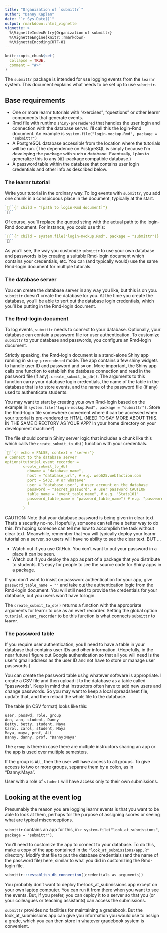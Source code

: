 ```yaml
---
title: "Organization of `submittr`"
author: "Danny Kaplan"
date: "`r Sys.Date()`"
output: rmarkdown::html_vignette
vignette: >
  %\VignetteIndexEntry{Organization of submittr}
  %\VignetteEngine{knitr::rmarkdown}
  %\VignetteEncoding{UTF-8}
---
```


```r
knitr::opts_chunk$set(
  collapse = TRUE,
  comment = "#>"
)
```

The `submittr` package is intended for use logging events from the `learnr` system. This document explains what needs to be set up to use `submittr`.

## Base requirements

- One or more learnr tutorials with "exercises", "questions" or other learnr components that generate events.
- Rmd file with runtime `shiny-prerendered` that handles the user login and connection with the database server. I'll call this the login-Rmd document. An example is `system.file("login-mockup.Rmd", package = "submittr")`
- A PostgreSQL database accessible from the location where the tutorials will be run. (The dependence on PostgreSQL is simply because I'm developing the package with such a database. Eventually, I plan to generalize this to any `DBI`-package compatible database.)
- A password table within the database that contains user login credentials and other info as described below.

### The learnr tutorial

Write your tutorial in the ordinary way. To log events with `submittr`, you add one chunk in a conspicuous place in the document, typically at the start.

```r
```{r child = "[path to login-Rmd document]"}
```
```

Of course, you'll replace the quoted string with the actual path to the login-Rmd document. For instance, you could use this:

```r
```{r child = system.file("login-mockup.Rmd", package = "submittr")}
```
```

As you'll see, the way you customize `submittr` to use your own database and passwords is by creating a suitable Rmd-login document which contains your credentials, etc. You can (and typically would) use the same Rmd-login document for multiple tutorials.

### The database server

You can create the database server in any way you like, but this is on you. `submittr` doesn't create the database for you. At the time you create the database, you'll be able to sort out the database login credentials, which you'll be putting in the Rmd-login document.

### The Rmd-login document

To log events, `submittr` needs to connect to your database. Optionally, your database can contain a password file for user authentication. To customize `submittr` to your database and passwords, you configure an Rmd-login document. 

Strictly speaking, the Rmd-login document is a stand-alone Shiny app running in `shiny-prerendered` mode. The app contains a few shiny widgets to handle user ID and password and so on. More important, the Shiny app calls one function to establish the database connection and read in the password file (if any): `create_submit_to_db()`. The arguments to this function carry your database login credentials, the name of the table in the database that is to store events, and the name of the password file (if any) used to authenticate students. 

You may want to start by creating your own Rmd-login based on the example in `system.file("login-mockup.Rmd", package = "submittr")`. Store the Rmd-login file somewhere convenient where it can be accessed when your tutorial is pre-rendered to HTML. (NEED TO SAY MORE ABOUT THIS. IN THE SAME DIRECTORY AS YOUR APP? In your home directory on your development machine?)

The file should contain Shiny server logic that includes a chunk like this which calls the `create_submit_to_db()` function with your credentials.

```r
```{r echo = FALSE, context = "server"}
# Connect to the database server
options(tutorial.event_recorder = 
        create_submit_to_db(
          dbname = "database_name",
          host = "database_url", # e.g. web625.webfaction.com
          port = 5432, # or whatever
          user = "database_user", # user account on the database
          password = "secret_password", # user password CAUTION 
          table_name = "event_table_name", # e.g. "Stats101"
          password_table_name = "password_table_name") # e.g. "passwords"
          )
        )
```

CAUTION: Note that your database password is being given in clear text. That's a security no-no. Hopefully, someone can tell me a better way to do this. I'm hoping someone can tell me how to accomplish the task without clear text. Meanwhile, remember that you will typically deploy your learnr tutorial on a server, so users will have no ability to see the clear text. BUT ...

- Watch out if you use GitHub. You don't want to put your password in a place it can be seen.
- Watch out if you deploy the app as part of a package that you distribute to students. It's easy for people to see the source code for Shiny apps in a package.

If you don't want to insist on password authentication for your app, give `password_table_name = ""` and take out the authentication logic from the Rmd-login document. You will still need to provide the credentials for your database, but you users won't have to login. 

The `create_submit_to_db()` returns a function with the appropriate arguments for learnr to use as an event recorder. Setting the global option `tutorial.event_recorder` to be this function is what connects `submittr` to learnr.

### The password table

If you require user authentication, you'll need to have a table in your database that contains user IDs and other information. (Hopefully, in the near future I figure out Google authentication so that all you will need is the user's gmail address as the user ID and not have to store or manage user passwords.)

You can create the password table using whatever software is appropriate. I create a CSV file and then upload it to the database as a table called "passwords". Keep in mind that instructors often have to add new users and change passwords. So you may want to keep a local spreadsheet file, update that, and then reload the whole file to the database.

The table (in CSV format) looks like this:
```
user, passwd, role, group
Ann, ann, student, Danny
Betty, betty, student, Maya
Carol, carol, student, Maya
Maya, maya, prof, ALL
Danny, danny, prof, "Danny:Maya"
```

The `group` is there in case there are multiple instructors sharing an app or the app is used over multiple semesters.

If the group is `ALL`, then the user will have access to all groups. To give access to two or more groups, separate them by a colon, as in "Danny:Maya".

User with a role of `student` will have access only to their own submissions.


## Looking at the event log

Presumably the reason you are logging learnr events is that you want to be able to look at them, perhaps for the purpose of assigning scores or seeing what are typical misconceptions. 

`submittr` contains an app for this, in `r system.file("look_at_submissions", package = "submittr")`.

You'll need to customize the app to connect to your database. To do this, make a copy of the app contained in the `"look_at_submissions/app.R"` directory. Modify that file to put the database credentials (and the name of the password file) here, similar to what you did in customizing the Rmd-login file.

```r
submittr:::establish_db_connection([credentials as arguments])
```

You probably don't want to deploy the look_at_submissions app except on your own laptop computer. You can run it from there when you want to see the events. But, if you prefer, you can deploy it to a server so that you (or your colleagues or teaching assistants) can access the submissions.

`submittr` provides no facilities for maintaining a gradebook. But the look_at_submissions app can give you information you would use to assign a grade, which you can then store in whatever gradebook system is convenient.


